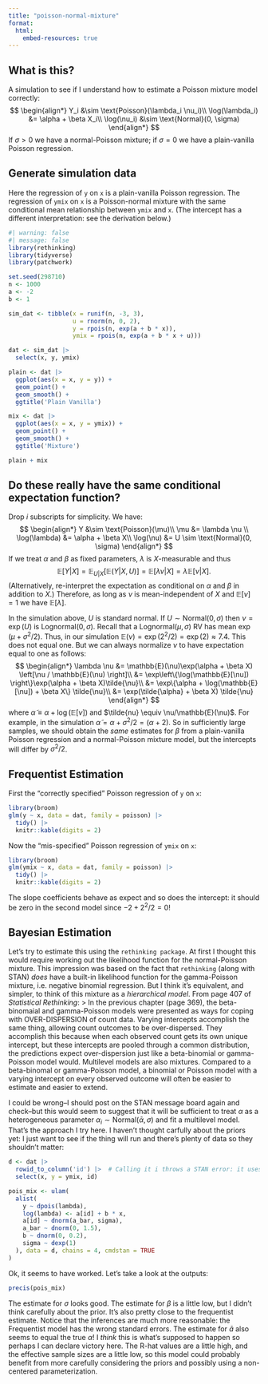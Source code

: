 ```yaml
---
title: "poisson-normal-mixture"
format: 
  html:
    embed-resources: true
---
```


## What is this?
A simulation to see if I understand how to estimate a Poisson mixture model correctly:
$$
\begin{align*}
Y_i &\sim \text{Poisson}(\lambda_i \nu_i)\\
\log(\lambda_i) &= \alpha + \beta X_i\\
\log(\nu_i) &\sim \text{Normal}(0, \sigma)
\end{align*}
$$
If $\sigma > 0$ we have a normal-Poisson mixture; if $\sigma = 0$ we have a plain-vanilla Poisson regression.

## Generate simulation data

Here the regression of `y` on `x` is a plain-vanilla Poisson regression.
The regression of `ymix` on `x` is a Poisson-normal mixture with the same conditional mean relationship between `ymix` and `x`.
(The intercept has a different interpretation: see the derivation below.)

```r
#| warning: false
#| message: false
library(rethinking)
library(tidyverse)
library(patchwork)

set.seed(298710)
n <- 1000
a <- -2
b <- 1

sim_dat <- tibble(x = runif(n, -3, 3),
                  u = rnorm(n, 0, 2), 
                  y = rpois(n, exp(a + b * x)), 
                  ymix = rpois(n, exp(a + b * x + u)))

dat <- sim_dat |> 
  select(x, y, ymix)

plain <- dat |> 
  ggplot(aes(x = x, y = y)) +
  geom_point() +
  geom_smooth() +
  ggtitle('Plain Vanilla')

mix <- dat |> 
  ggplot(aes(x = x, y = ymix)) +
  geom_point() +
  geom_smooth() +
  ggtitle('Mixture')

plain + mix
```

## Do these really have the same conditional expectation function?
Drop $i$ subscripts for simplicity.
We have:
$$
\begin{align*}
Y &\sim \text{Poisson}(\mu)\\
\mu &= \lambda \nu \\
\log(\lambda) &= \alpha + \beta X\\
\log(\nu) &= U \sim \text{Normal}(0, \sigma)
\end{align*}
$$
If we treat $\alpha$ and $\beta$ as fixed parameters, $\lambda$ is $X$-measurable and thus
$$
\mathbb{E}[Y|X] = \mathbb{E}_{U|X}\left[\mathbb{E}\left(Y|X,U\right) \right] = \mathbb{E}[\lambda \nu|X] = \lambda \mathbb{E}[\nu|X]. 
$$
(Alternatively, re-interpret the expectation as conditional on $\alpha$ and $\beta$ in addition to $X$.)
Therefore, as long as $\nu$ is mean-independent of $X$ and $\mathbb{E}[\nu] = 1$ we have $\mathbb{E}[\lambda]$.

In the simulation above, $U$ is standard normal.
If $U\sim \text{Normal}(0, \sigma)$ then $\nu = \exp(U)$ is $\text{Lognormal}(0, \sigma)$.
Recall that a Lognormal$(\mu, \sigma)$ RV has mean $\exp(\mu + \sigma^2/2)$.
Thus, in our simulation $\mathbb{E}(\nu) = \exp(2^2/2) = \exp(2) \approx 7.4$.
This does not equal one. 
But we can always normalize $\nu$ to have expectation equal to one as follows:
$$
\begin{align*}
\lambda \nu &= \mathbb{E}(\nu)\exp(\alpha + \beta X) \left[\nu / \mathbb{E}(\nu) \right]\\
&= \exp\left\{\log(\mathbb{E}[\nu]) \right\}\exp(\alpha + \beta X)\tilde{\nu}\\
&= \exp\{\alpha + \log(\mathbb{E}[\nu]) + \beta X\}  \tilde{\nu}\\
&= \exp(\tilde{\alpha} + \beta X) \tilde{\nu}
\end{align*}
$$
where $\tilde{\alpha} \equiv \alpha + \log(\mathbb{E}[\nu])$ and $\tilde{nu} \equiv \nu/\mathbb{E}(\nu)$.
For example, in the simulation $\tilde{\alpha} = \alpha + \sigma^2/2 = (\alpha + 2)$.
So in sufficiently large samples, we should obtain the *same* estimates for $\beta$ from a plain-vanilla Poisson regression and a normal-Poisson mixture model, but the intercepts will differ by $\sigma^2/2$.


## Frequentist Estimation

First the "correctly specified" Poisson regression of `y` on `x`:
```r
library(broom)
glm(y ~ x, data = dat, family = poisson) |> 
  tidy() |> 
  knitr::kable(digits = 2)
```
Now the "mis-specified" Poisson regression of `ymix` on `x`:
```r
library(broom)
glm(ymix ~ x, data = dat, family = poisson) |> 
  tidy() |> 
  knitr::kable(digits = 2)
```

The slope coefficients behave as expect and so does the intercept: it should be zero in the second model since $-2 + 2^2/2 = 0$!

## Bayesian Estimation
Let's try to estimate this using the `rethinking package`.
At first I thought this would require working out the likelihood function for the normal-Poisson mixture.
This impression was based on the fact that `rethinking` (along with STAN) *does* have a built-in likelihood function for the gamma-Poisson mixture, i.e. negative binomial regression.
But I think it's equivalent, and simpler, to think of this mixture as a *hierarchical model*.
From page 407 of *Statistical Rethinking*:
> In the previous chapter (page 369), the beta-binomaial and gamma-Poisson models were presented as ways for coping with OVER-DISPERSION of count data. Varying intercepts accomplish the same thing, allowing count outcomes to be over-dispersed. They accomplish this because when each observed count gets its own unique intercept, but these intercepts are pooled through a common distribution, the predictions expect over-dispersion just like a beta-binomial or gamma-Poisson model would. Multilevel models are also mixtures. Compared to a beta-binomal or gamma-Poisson model, a binomial or Poisson model with a varying intercept on every observed outcome will often be easier to estimate and easier to extend.

I could be wrong--I should post on the STAN message board again and check--but this would seem to suggest that it will be sufficient to treat $\alpha$ as a heterogeneous parameter $\alpha_i \sim \text{Normal}(\bar{\alpha}, \sigma)$ and fit a multilevel model. 
That's the approach I try here.
I haven't thought carfully about the priors yet: I just want to see if the thing will run and there's plenty of data so they shouldn't matter:

```r
d <- dat |> 
  rowid_to_column('id') |>  # Calling it i throws a STAN error: it uses i internally
  select(x, y = ymix, id)

pois_mix <- ulam(
  alist(
    y ~ dpois(lambda),
    log(lambda) <- a[id] + b * x,
    a[id] ~ dnorm(a_bar, sigma),
    a_bar ~ dnorm(0, 1.5),
    b ~ dnorm(0, 0.2),
    sigma ~ dexp(1)
  ), data = d, chains = 4, cmdstan = TRUE
)
```

Ok, it seems to have worked. 
Let's take a look at the outputs:
```r
precis(pois_mix)
```
The estimate for $\sigma$ looks good. 
The estimate for $\beta$ is a little low, but I didn't think carefully about the prior.
It's also pretty close to the frequentist estimate.
Notice that the inferences are much more reasonable: the Frequentist model has the wrong standard errors.
The estimate for $\bar{a}$ also seems to equal the true $\alpha$! 
I *think* this is what's supposed to happen so perhaps I can declare victory here.
The R-hat values are a little high, and the effective sample sizes are a little low, so this model could probably benefit from more carefully considering the priors and possibly using a non-centered parameterization.








